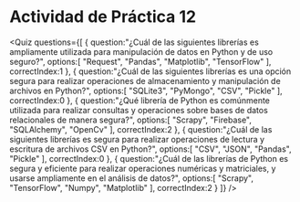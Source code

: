 # Actividad de Práctica 12

<Quiz questions={[
  {
    question:"¿Cuál de las siguientes librerías es ampliamente utilizada para manipulación de datos en Python y de uso seguro?",
    options:[
      "Request",
      "Pandas",
      "Matplotlib",
      "TensorFlow"
    ],
    correctIndex:1
  },
  {
    question:"¿Cuál de las siguientes librerías es una opción segura para realizar operaciones de almacenamiento y manipulación de archivos en Python?",
    options:[
      "SQLite3",
      "PyMongo",
      "CSV",
      "Pickle"
    ],
    correctIndex:0
  },
  {
    question:"¿Qué librería de Python es comúnmente utilizada para realizar consultas y operaciones sobre bases de datos relacionales de manera segura?",
    options:[
      "Scrapy",
      "Firebase",
      "SQLAlchemy",
      "OpenCv"
    ],
    correctIndex:2
  },
  {
    question:"¿Cuál de las siguientes librerías es segura para realizar operaciones de lectura y escritura de archivos CSV en Python?",
    options:[
      "CSV",
      "JSON",
      "Pandas",
      "Pickle"
    ],
    correctIndex:0
  },
  {
    question:"¿Cuál de las librerías de Python es segura y eficiente para realizar operaciones numéricas y matriciales, y usarse ampliamente en el análisis de datos?",
    options:[
      "Scrapy",
      "TensorFlow",
      "Numpy",
      "Matplotlib"
    ],
    correctIndex:2
  }
]} />